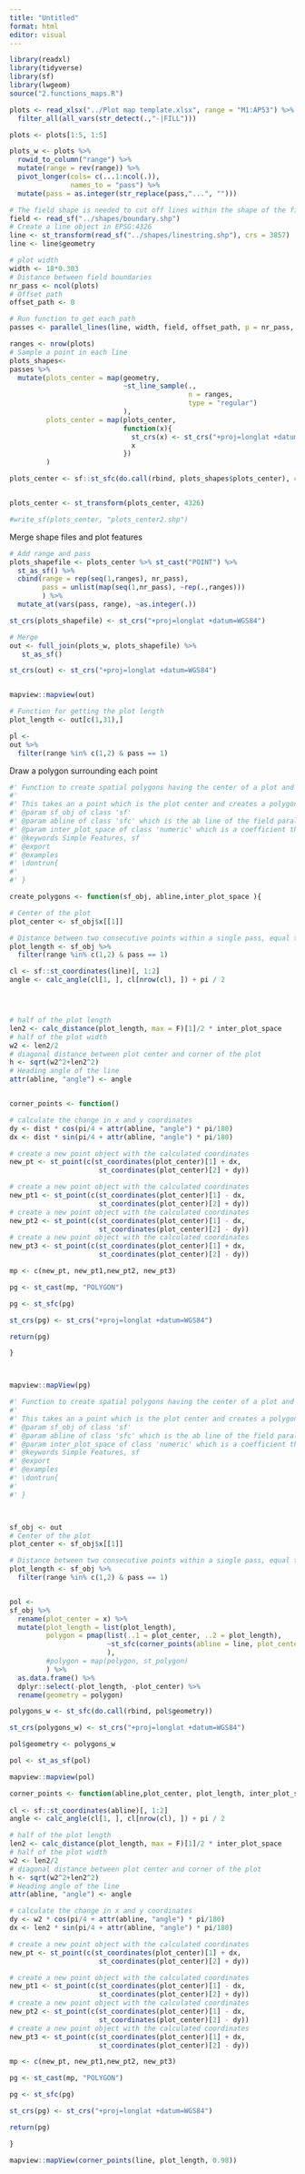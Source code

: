 ```yaml
---
title: "Untitled"
format: html
editor: visual
---
```


```r
library(readxl)
library(tidyverse)
library(sf)
library(lwgeom)
source("2.functions_maps.R")
```

```r
plots <- read_xlsx("../Plot map template.xlsx", range = "M1:AP53") %>% 
  filter_all(all_vars(str_detect(.,"-|FILL")))

plots <- plots[1:5, 1:5]

plots_w <- plots %>%
  rowid_to_column("range") %>% 
  mutate(range = rev(range)) %>% 
  pivot_longer(cols= c(...1:ncol(.)), 
               names_to = "pass") %>% 
  mutate(pass = as.integer(str_replace(pass,"...", "")))
```

```r
# The field shape is needed to cut off lines within the shape of the field
field <- read_sf("../shapes/boundary.shp")
# Create a line object in EPSG:4326
line <- st_transform(read_sf("../shapes/linestring.shp"), crs = 3857)
line <- line$geometry

# plot width
width <- 18*0.303
# Distance between field boundaries
nr_pass <- ncol(plots)
# Offset path
offset_path <- 0

# Run function to get each path
passes <- parallel_lines(line, width, field, offset_path, p = nr_pass, F)

```

```r
ranges <- nrow(plots)
# Sample a point in each line
plots_shapes<- 
passes %>% 
  mutate(plots_center = map(geometry, 
                            ~st_line_sample(.,
                                            n = ranges,
                                            type = "regular")
                            ),
         plots_center = map(plots_center, 
                            function(x){
                              st_crs(x) <- st_crs("+proj=longlat +datum=WGS84")
                              x
                            })
         )

plots_center <- sf::st_sfc(do.call(rbind, plots_shapes$plots_center), crs = sf::st_crs("+proj=longlat +datum=WGS84"))


plots_center <- st_transform(plots_center, 4326)

#write_sf(plots_center, "plots_center2.shp")
```

Merge shape files and plot features

```r

# Add range and pass
plots_shapefile <- plots_center %>% st_cast("POINT") %>% 
  st_as_sf() %>% 
  cbind(range = rep(seq(1,ranges), nr_pass),
        pass = unlist(map(seq(1,nr_pass), ~rep(.,ranges)))
        ) %>% 
  mutate_at(vars(pass, range), ~as.integer(.))

st_crs(plots_shapefile) <- st_crs("+proj=longlat +datum=WGS84")

# Merge
out <- full_join(plots_w, plots_shapefile) %>% 
   st_as_sf()

st_crs(out) <- st_crs("+proj=longlat +datum=WGS84") 


mapview::mapview(out)
```

```r
# Function for getting the plot length
plot_length <- out[c(1,31),]

pl <- 
out %>% 
  filter(range %in% c(1,2) & pass == 1)

```

Draw a polygon surrounding each point

```r
#' Function to create spatial polygons having the center of a plot and following an abline 
#'
#' This takes an a point which is the plot center and creates a polygon, which is the actual plot. 
#' @param sf_obj of class 'sf' 
#' @param abline of class 'sfc' which is the ab line of the field parallel to the passes
#' @param inter_plot_space of class 'numeric' which is a coefficient that that restricts the plots size so they do not overlap
#' @keywords Simple Features, sf
#' @export
#' @examples
#' \dontrun{
#'
#' }

create_polygons <- function(sf_obj, abline,inter_plot_space ){

# Center of the plot
plot_center <- sf_obj$x[[1]]

# Distance between two consecutive points within a single pass, equal to the plot length
plot_length <- sf_obj %>% 
  filter(range %in% c(1,2) & pass == 1)

cl <- sf::st_coordinates(line)[, 1:2]
angle <- calc_angle(cl[1, ], cl[nrow(cl), ]) + pi / 2




# half of the plot length
len2 <- calc_distance(plot_length, max = F)[1]/2 * inter_plot_space
# half of the plot width
w2 <- len2/2
# diagonal distance between plot center and corner of the plot
h <- sqrt(w2^2+len2^2)
# Heading angle of the line
attr(abline, "angle") <- angle


corner_points <- function()

# calculate the change in x and y coordinates
dy <- dist * cos(pi/4 + attr(abline, "angle") * pi/180)
dx <- dist * sin(pi/4 + attr(abline, "angle") * pi/180)

# create a new point object with the calculated coordinates
new_pt <- st_point(c(st_coordinates(plot_center)[1] + dx, 
                      st_coordinates(plot_center)[2] + dy))

# create a new point object with the calculated coordinates
new_pt1 <- st_point(c(st_coordinates(plot_center)[1] - dx, 
                      st_coordinates(plot_center)[2] + dy))
# create a new point object with the calculated coordinates
new_pt2 <- st_point(c(st_coordinates(plot_center)[1] - dx, 
                      st_coordinates(plot_center)[2] - dy))
# create a new point object with the calculated coordinates
new_pt3 <- st_point(c(st_coordinates(plot_center)[1] + dx, 
                      st_coordinates(plot_center)[2] - dy))

mp <- c(new_pt, new_pt1,new_pt2, new_pt3)

pg <- st_cast(mp, "POLYGON")

pg <- st_sfc(pg)

st_crs(pg) <- st_crs("+proj=longlat +datum=WGS84") 

return(pg)

}



mapview::mapView(pg)
```


```r
#' Function to create spatial polygons having the center of a plot and following an abline 
#'
#' This takes an a point which is the plot center and creates a polygon, which is the actual plot. 
#' @param sf_obj of class 'sf' 
#' @param abline of class 'sfc' which is the ab line of the field parallel to the passes
#' @param inter_plot_space of class 'numeric' which is a coefficient that that restricts the plots size so they do not overlap
#' @keywords Simple Features, sf
#' @export
#' @examples
#' \dontrun{
#'
#' }



sf_obj <- out
# Center of the plot
plot_center <- sf_obj$x[[1]]

# Distance between two consecutive points within a single pass, equal to the plot length
plot_length <- sf_obj %>% 
  filter(range %in% c(1,2) & pass == 1)


pol <- 
sf_obj %>% 
  rename(plot_center = x) %>% 
  mutate(plot_length = list(plot_length), 
         polygon = pmap(list(..1 = plot_center, ..2 = plot_length), 
                        ~st_sfc(corner_points(abline = line, plot_center = ..1,  plot_length = ..2, 1))
                        ), 
         #polygon = map(polygon, st_polygon) 
         ) %>% 
  as.data.frame() %>% 
  dplyr::select(-plot_length, -plot_center) %>% 
  rename(geometry = polygon)

polygons_w <- st_sfc(do.call(rbind, pol$geometry))

st_crs(polygons_w) <- st_crs("+proj=longlat +datum=WGS84")

pol$geometry <- polygons_w

pol <- st_as_sf(pol)

mapview::mapview(pol)
```


```r
corner_points <- function(abline,plot_center, plot_length, inter_plot_space ) {
  
cl <- sf::st_coordinates(abline)[, 1:2]
angle <- calc_angle(cl[1, ], cl[nrow(cl), ]) + pi / 2

# half of the plot length
len2 <- calc_distance(plot_length, max = F)[1]/2 * inter_plot_space
# half of the plot width
w2 <- len2/2
# diagonal distance between plot center and corner of the plot
h <- sqrt(w2^2+len2^2)
# Heading angle of the line
attr(abline, "angle") <- angle

# calculate the change in x and y coordinates
dy <- w2 * cos(pi/4 + attr(abline, "angle") * pi/180)
dx <- len2 * sin(pi/4 + attr(abline, "angle") * pi/180)

# create a new point object with the calculated coordinates
new_pt <- st_point(c(st_coordinates(plot_center)[1] + dx, 
                      st_coordinates(plot_center)[2] + dy))

# create a new point object with the calculated coordinates
new_pt1 <- st_point(c(st_coordinates(plot_center)[1] - dx, 
                      st_coordinates(plot_center)[2] + dy))
# create a new point object with the calculated coordinates
new_pt2 <- st_point(c(st_coordinates(plot_center)[1] - dx, 
                      st_coordinates(plot_center)[2] - dy))
# create a new point object with the calculated coordinates
new_pt3 <- st_point(c(st_coordinates(plot_center)[1] + dx, 
                      st_coordinates(plot_center)[2] - dy))

mp <- c(new_pt, new_pt1,new_pt2, new_pt3)

pg <- st_cast(mp, "POLYGON")

pg <- st_sfc(pg)

st_crs(pg) <- st_crs("+proj=longlat +datum=WGS84") 

return(pg)

}
```

```r
mapview::mapView(corner_points(line, plot_length, 0.98))

```


